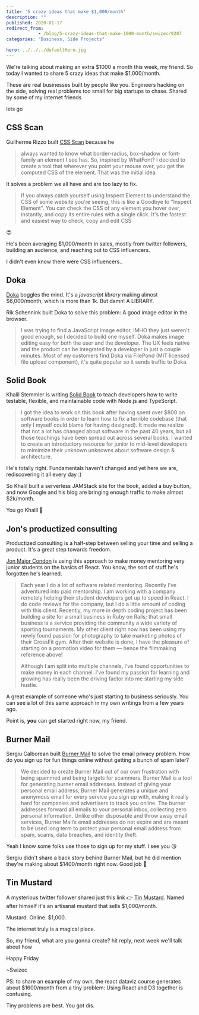 ```yaml
---
title: '5 crazy ideas that make $1,000/month'
description: ""
published: 2020-01-17
redirect_from: 
            - /blog/5-crazy-ideas-that-make-1000-month/swizec/9287
categories: "Business, Side Projects"

hero: ../../../defaultHero.jpg
---
```


We're talking about making an extra $1000 a month this week, my friend. So today I wanted to share 5 crazy ideas that make $1,000/month.

These are real businesses built by people like you. Engineers hacking on the side, solving real problems too small for big startups to chase. Shared by some of my internet friends

lets go

## CSS Scan

Guilherme Rizzo built [CSS Scan](https://getcssscan.com/) because he

> always wanted to know what border-radius, box-shadow or font-family an element I see has. So, inspired by WhatFont? I decided to create a tool that wherever you point your mouse over, you get the computed CSS of the element. That was the initial idea.

It solves a problem we all have and are too lazy to fix.

> If you always catch yourself using Inspect Element to understand the CSS of some website you're seeing, this is like a Goodbye to "Inspect Element". You can check the CSS of any element you hover over, instantly, and copy its entire rules with a single click. It's the fastest and easiest way to check, copy and edit CSS

😍

He's been averaging $1,000/month in sales, mostly from twitter followers, building an audience, and reaching out to CSS influencers.

I didn't even know there were CSS influencers.​.

## Doka

[Doka](https://pqina.nl/doka/) boggles the mind. It's a _javascript library_ making almost $6,000/month, which is more than 1k. But damn! A LIBRARY.

Rik Schennink built Doka to solve this problem: A good image editor in the browser.

> I was trying to find a JavaScript image editor, IMHO they just weren't good enough, so I decided to build one myself. Doka makes image editing easy for both the user and the developer. The UX feels native and the product can be integrated by a developer in just a couple minutes. Most of my customers find Doka via FilePond (MIT licensed file upload component), it's quite popular so it sends traffic to Doka.

## Solid Book

Khalil Stemmler is writing [Solid Book](https://solidbook.io/) to teach developers how to write testable, flexible, and maintainable code with Node.js and TypeScript.

> I got the idea to work on this book after having spent over $800 on software books in order to learn how to fix a terrible codebase (that only I myself could blame for having designed). It made me realize that not a lot has changed about software in the past 40 years, but all those teachings have been spread out across several books. I wanted to create an introductory resource for junior to mid-level developers to mimimize their unknown unknowns about software design & architecture.

He's totally right. Fundamentals haven't changed and yet here we are, rediscovering it all every day :)

So Khalil built a serverless JAMStack site for the book, added a buy button, and now Google and his blog are bringing enough traffic to make almost $2k/month.

You go Khalil 💪

## Jon's productized consulting

Productized consulting is a half-step between selling your time and selling a product. It's a great step towards freedom.

[Jon Major Condon](https://twitter.com/jonmajorc) is using this approach to make money mentoring very junior students on the basics of React. You know, the sort of stuff he's forgotten he's learned.

> Each year I do a lot of software related mentoring. Recently I’ve adventured into paid mentorship. I am working with a company remotely helping their student developers get up to speed in React. I do code reviews for the company, but I do a little amount of coding with this client. Recently, my more in depth coding project has been building a site for a small business in Ruby on Rails; that small business is a service providing the community a wide variety of sporting tournaments. My other client right now has been using my newly found passion for photography to take marketing photos of their CrossFit gym. After their website is done, I have the pleasure of starting on a promotion video for them — hence the filmmaking reference above!
>
> Although I am split into multiple channels, I’ve found opportunities to make money in each channel. I’ve found my passion for learning and growing has really been the driving factor into me starting my side hustle.

A great example of someone who's just starting to business seriously. You can see a lot of this same approach in my own writings from a few years ago.

Point is, **you** can get started right now, my friend.

## Burner Mail

Sergiu Calborean built [Burner Mail](https://burnermail.io/) to solve the email privacy problem. How do you sign up for fun things online without getting a bunch of spam later?

> We decided to create Burner Mail out of our own frustration with being spammed and being targets for scammers. Burner Mail is a tool for generating burner email addresses. Instead of giving your personal email address, Burner Mail generates a unique and anonymous email for every service you sign up with, making it really hard for companies and advertisers to track you online. The burner addresses forward all emails to your personal inbox, collecting zero personal information. Unlike other disposable and throw away email services, Burner Mail’s email addresses do not expire and are meant to be used long term to protect your personal email address from spam, scams, data breaches, and identity theft.

Yeah I know some folks use those to sign up for my stuff. I see you 😘

Sergiu didn't share a back story behind Burner Mail, but he did mention they're making about $1400/month right now. Good job 👏

## Tin Mustard

A mysterious twitter follower shared just this link 👉 [Tin Mustard](https://tinmustard.com/). Named after himself it's an artisanal mustard that sells $1,000/month.

Mustard. Online. $1,000.

The internet truly is a magical place.

So, my friend, what are you gonna create​? hit reply, next week we'll talk about how

Happy Friday

~Swizec

PS: to share an example of my own, the react dataviz course generates about $1600/month from a tiny problem: Using React and D3 together is confusing.

Tiny problems are best. You got dis.
